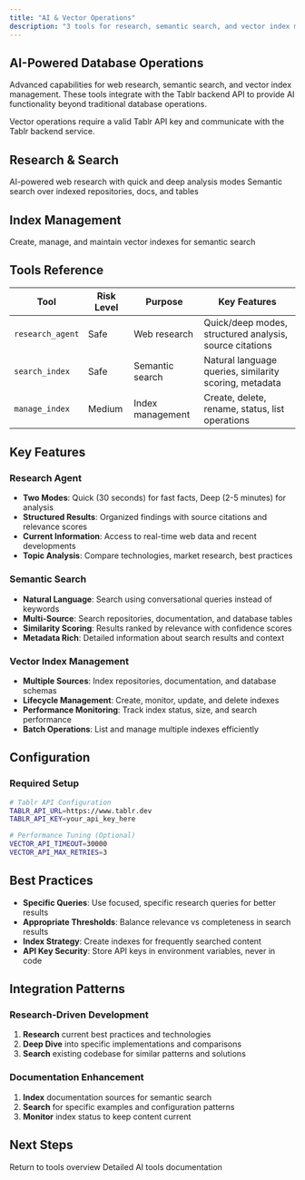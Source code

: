 ```yaml
---
title: "AI & Vector Operations"
description: "3 tools for research, semantic search, and vector index management"
---
```


## AI-Powered Database Operations

Advanced capabilities for web research, semantic search, and vector index management. These tools integrate with the Tablr backend API to provide AI functionality beyond traditional database operations.

<Note>
Vector operations require a valid Tablr API key and communicate with the Tablr backend service.
</Note>

## Research & Search

<CardGroup cols={2}>
  <Card title="research_agent" icon="brain">
    AI-powered web research with quick and deep analysis modes
  </Card>
  <Card title="search_index" icon="search">
    Semantic search over indexed repositories, docs, and tables
  </Card>
</CardGroup>

## Index Management

<CardGroup cols={1}>
  <Card title="manage_index" icon="database">
    Create, manage, and maintain vector indexes for semantic search
  </Card>
</CardGroup>

## Tools Reference

| Tool | Risk Level | Purpose | Key Features |
|------|------------|---------|--------------|
| `research_agent` | Safe | Web research | Quick/deep modes, structured analysis, source citations |
| `search_index` | Safe | Semantic search | Natural language queries, similarity scoring, metadata |
| `manage_index` | Medium | Index management | Create, delete, rename, status, list operations |

## Key Features

### Research Agent
- **Two Modes**: Quick (30 seconds) for fast facts, Deep (2-5 minutes) for analysis
- **Structured Results**: Organized findings with source citations and relevance scores
- **Current Information**: Access to real-time web data and recent developments
- **Topic Analysis**: Compare technologies, market research, best practices

### Semantic Search
- **Natural Language**: Search using conversational queries instead of keywords
- **Multi-Source**: Search repositories, documentation, and database tables
- **Similarity Scoring**: Results ranked by relevance with confidence scores
- **Metadata Rich**: Detailed information about search results and context

### Vector Index Management
- **Multiple Sources**: Index repositories, documentation, and database schemas
- **Lifecycle Management**: Create, monitor, update, and delete indexes
- **Performance Monitoring**: Track index status, size, and search performance
- **Batch Operations**: List and manage multiple indexes efficiently

## Configuration

### Required Setup
```bash
# Tablr API Configuration
TABLR_API_URL=https://www.tablr.dev
TABLR_API_KEY=your_api_key_here

# Performance Tuning (Optional)
VECTOR_API_TIMEOUT=30000
VECTOR_API_MAX_RETRIES=3
```

## Best Practices

- **Specific Queries**: Use focused, specific research queries for better results
- **Appropriate Thresholds**: Balance relevance vs completeness in search results
- **Index Strategy**: Create indexes for frequently searched content
- **API Key Security**: Store API keys in environment variables, never in code

## Integration Patterns

### Research-Driven Development
1. **Research** current best practices and technologies
2. **Deep Dive** into specific implementations and comparisons  
3. **Search** existing codebase for similar patterns and solutions

### Documentation Enhancement
1. **Index** documentation sources for semantic search
2. **Search** for specific examples and configuration patterns
3. **Monitor** index status to keep content current

## Next Steps

<CardGroup cols={2}>
  <Card title="All Tools Overview" icon="list" href="/tools">
    Return to tools overview
  </Card>
  <Card title="Vector Operations Guide" icon="book" href="/tools/vector-operations">
    Detailed AI tools documentation
  </Card>
</CardGroup>